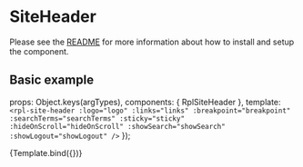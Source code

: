 
<Meta title="Organisms/SiteHeader" />

# SiteHeader
Please see the [README](https://github.com/dpc-sdp/ripple/blob/master/packages/components/Organisms/SiteHeader/README.md) for more information about how to install and setup the component.

## Basic example

  props: Object.keys(argTypes),
  components: { RplSiteHeader },
  template: `
    <rpl-site-header
      :logo="logo"
      :links="links"
      :breakpoint="breakpoint"
      :searchTerms="searchTerms"
      :sticky="sticky"
      :hideOnScroll="hideOnScroll"
      :showSearch="showSearch"
      :showLogout="showLogout"
    />
  `
});

<Canvas>
  <Story
    name="SiteHeader"
    height= "170px"
    args={{
      logo: {
        alt: 'vic.gov.au',
        url: '#',
        image: '/cobrand-logo.png'
      },
      links: [
        {
          text: 'Your services',
          url: '#',
          children: [
            { text: 'Sub child A', url: '#' },
            {
              text: 'Test Path 2',
              url: '#',
              children: [
                { text: 'Sub child IV', url: '#' },
                {
                  text: 'Test Path 3',
                  url: '#',
                  children: [
                    { text: 'Sub child X', url: '#' },
                    { text: 'Sub child Y', url: '#' },
                    {
                      text: 'Sub child Z',
                      url: '#',
                      children: [
                        { text: 'Level 4 item I', url: '#' },
                        { text: 'Level 4 item II', url: '#' },
                        { text: 'Level 4 item III', url: '#' }
                      ]
                    }
                  ]
                },
                { text: 'Sub child VI', url: '#' },
                { text: 'Sub child VII', url: '#' },
                { text: 'Sub child VIII', url: '#' },
                { text: 'Sub child IX', url: '#' },
                { text: 'Sub child X', url: '#' },
                { text: 'Sub child XI', url: '#' },
                { text: 'Sub child XII', url: '#' },
                { text: 'Sub child XIII', url: '#' },
                { text: 'Sub child IV', url: '#' },
                { text: 'Sub child V', url: '#' },
                { text: 'Sub child VI', url: '#' },
                { text: 'Sub child VII', url: '#' },
                { text: 'Sub child VIII', url: '#' },
                { text: 'Sub child IX', url: '#' },
                { text: 'Sub child X', url: '#' },
                { text: 'Sub child XI', url: '#' },
                { text: 'Sub child XII', url: '#' },
                { text: 'Sub child XIII', url: '#' },
                { text: 'Sub child IV', url: '#' },
                { text: 'Sub child V', url: '#' },
                { text: 'Sub child VI', url: '#' },
                { text: 'Sub child VII', url: '#' },
                { text: 'Sub child VIII', url: '#' },
                { text: 'Sub child IX', url: '#' },
                { text: 'Sub child X', url: '#' },
                { text: 'Sub child XI', url: '#' },
                { text: 'Sub child XII', url: '#' },
                { text: 'Sub child Last', url: '#' }
              ]
            },
            { text: 'Sub child A', url: '#' },
            { text: 'Sub child A', url: '#' },
            { text: 'Sub child A', url: '#' },
            { text: 'Sub child A', url: '#' },
            { text: 'Sub child A', url: '#' },
            { text: 'Sub child A', url: '#' },
            { text: 'Sub child A', url: '#' },
            { text: 'Sub child A', url: '#' },
            { text: 'Sub child A', url: '#' },
            { text: 'Sub child A', url: '#' },
            { text: 'Sub child A', url: '#' },
            { text: 'Sub child A', url: '#' },
            { text: 'Sub child A', url: '#' },
            { text: 'Sub child A', url: '#' },
            {
              text: 'Sub child B',
              url: '#',
              children: [
                { text: 'Sub child I', url: '#' },
                { text: 'Sub child II', url: '#' },
                { text: 'Sub child III', url: '#' }
              ]
            }
          ]
        },
        { text: 'About VIC Government', url: '#' },
        {
          text: 'News',
          url: '#',
          children: [
            {
              text: 'Sub child 2',
              url: '#',
              children: [
                { text: 'Sub child 3', url: '#' },
                { text: 'Sub child 4', url: '#' },
                { text: 'Sub child 5', url: '#' }
              ]
            }
          ]
        },
        {
          text: 'Events',
          url: '#',
          children: [
            { text: 'Sub child 3', url: '#' },
            { text: 'Sub child 4', url: '#' },
            { text: 'Sub child 5', url: '#' }
          ]
        },
        { text: 'Connect with us', url: '#' }
      ],
      breakpoint: 992,
      searchTerms: [
        {
          linkText: 'Road works',
          linkUrl: '#'
        },
        {
          linkText: 'School holidays',
          linkUrl: '#'
        }
      ],
      sticky: false,
      hideOnScroll: false,
      showSearch: false,
      showLogout: false
    }}
  >
    {Template.bind({})}
  </Story>
</Canvas>

<ArgsTable of={RplSiteHeader} />
